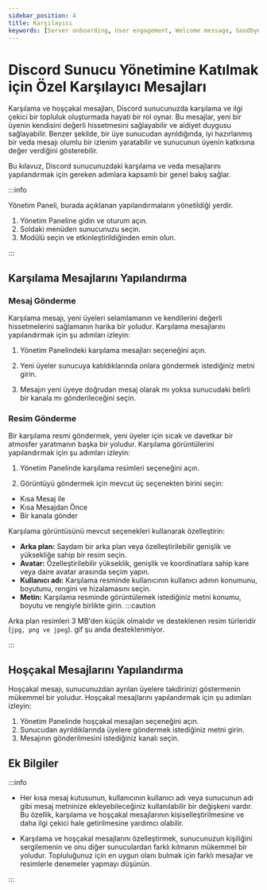 ```yaml
---
sidebar_position: 4
title: Karşılayıcı
keywords: [Server onboarding, User engagement, Welcome message, Goodbye message, Customization] 
---
```



# Discord Sunucu Yönetimine Katılmak için Özel Karşılayıcı Mesajları

Karşılama ve hoşçakal mesajları, Discord sunucunuzda karşılama ve ilgi çekici bir topluluk oluşturmada hayati bir rol oynar. Bu mesajlar, yeni bir üyenin kendisini değerli hissetmesini sağlayabilir ve aidiyet duygusu sağlayabilir. Benzer şekilde, bir üye sunucudan ayrıldığında, iyi hazırlanmış bir veda mesajı olumlu bir izlenim yaratabilir ve sunucunun üyenin katkısına değer verdiğini gösterebilir.

Bu kılavuz, Discord sunucunuzdaki karşılama ve veda mesajlarını yapılandırmak için gereken adımlara kapsamlı bir genel bakış sağlar.

:::info

Yönetim Paneli, burada açıklanan yapılandırmaların yönetildiği yerdir.

1. Yönetim Paneline gidin ve oturum açın.
2. Soldaki menüden sunucunuzu seçin.
3. Modülü seçin ve etkinleştirildiğinden emin olun.

:::

## Karşılama Mesajlarını Yapılandırma

### Mesaj Gönderme

Karşılama mesajı, yeni üyeleri selamlamanın ve kendilerini değerli hissetmelerini sağlamanın harika bir yoludur. Karşılama mesajlarını yapılandırmak için şu adımları izleyin:

1. Yönetim Panelindeki karşılama mesajları seçeneğini açın.

2. Yeni üyeler sunucuya katıldıklarında onlara göndermek istediğiniz metni girin.

3. Mesajın yeni üyeye doğrudan mesaj olarak mı yoksa sunucudaki belirli bir kanala mı gönderileceğini seçin.

### Resim Gönderme

Bir karşılama resmi göndermek, yeni üyeler için sıcak ve davetkar bir atmosfer yaratmanın başka bir yoludur. Karşılama görüntülerini yapılandırmak için şu adımları izleyin:

1. Yönetim Panelinde karşılama resimleri seçeneğini açın.

2. Görüntüyü göndermek için mevcut üç seçenekten birini seçin:

- Kısa Mesaj ile
- Kısa Mesajdan Önce
- Bir kanala gönder

Karşılama görüntüsünü mevcut seçenekleri kullanarak özelleştirin:

- **Arka plan:** Saydam bir arka plan veya özelleştirilebilir genişlik ve yüksekliğe sahip bir resim seçin.
- **Avatar:** Özelleştirilebilir yükseklik, genişlik ve koordinatlara sahip kare veya daire avatar arasında seçim yapın.
- **Kullanıcı adı:** Karşılama resminde kullanıcının kullanıcı adının konumunu, boyutunu, rengini ve hizalamasını seçin.
- **Metin:** Karşılama resminde görüntülemek istediğiniz metni konumu, boyutu ve rengiyle birlikte girin.
:::caution 

Arka plan resimleri 3 MB'den küçük olmalıdır ve desteklenen resim türleridir (`jpg, png ve jpeg`). gif şu anda desteklenmiyor.

:::

## Hoşçakal Mesajlarını Yapılandırma

Hoşçakal mesajı, sunucunuzdan ayrılan üyelere takdirinizi göstermenin mükemmel bir yoludur. Hoşçakal mesajlarını yapılandırmak için şu adımları izleyin:

1. Yönetim Panelinde hoşçakal mesajları seçeneğini açın.
2. Sunucudan ayrıldıklarında üyelere göndermek istediğiniz metni girin.
3. Mesajının gönderilmesini istediğiniz kanalı seçin.

## Ek Bilgiler

:::info 

- Her kısa mesaj kutusunun, kullanıcının kullanıcı adı veya sunucunun adı gibi mesaj metninize ekleyebileceğiniz kullanılabilir bir değişkeni vardır. Bu özellik, karşılama ve hoşçakal mesajlarının kişiselleştirilmesine ve daha ilgi çekici hale getirilmesine yardımcı olabilir.

- Karşılama ve hoşçakal mesajlarını özelleştirmek, sunucunuzun kişiliğini sergilemenin ve onu diğer sunuculardan farklı kılmanın mükemmel bir yoludur. Topluluğunuz için en uygun olanı bulmak için farklı mesajlar ve resimlerle denemeler yapmayı düşünün.

:::
